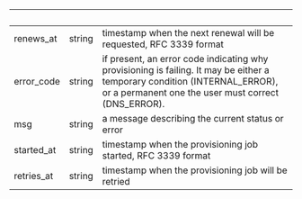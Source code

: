 
| &nbsp;     | &nbsp; | &nbsp;                                                                                                                                                                           |
| ---------- | ------ | -------------------------------------------------------------------------------------------------------------------------------------------------------------------------------- |
| renews_at  | string | timestamp when the next renewal will be requested, RFC 3339 format                                                                                                               |
| error_code | string | if present, an error code indicating why provisioning is failing. It may be either a temporary condition (INTERNAL_ERROR), or a permanent one the user must correct (DNS_ERROR). |
| msg        | string | a message describing the current status or error                                                                                                                                 |
| started_at | string | timestamp when the provisioning job started, RFC 3339 format                                                                                                                     |
| retries_at | string | timestamp when the provisioning job will be retried                                                                                                                              |
